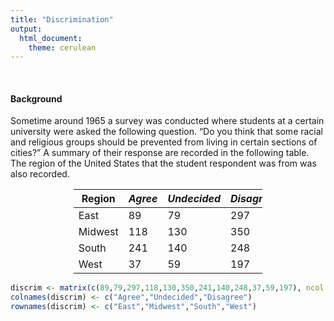 ```yaml
---
title: "Discrimination"
output: 
  html_document: 
    theme: cerulean
---
```


<br />

#### Background

Sometime around 1965 a survey was conducted where students at a certain university were asked the following question. "Do you think that some racial and religious groups should be prevented from living in certain sections of cities?" A summary of their response are recorded in the following table. The region of the United States that the student respondent was from was also recorded.

<div style="padding-left:20%; padding-right:20%;">

| Region | *Agree* | *Undecided* | *Disagree* |
|--------|---------|-------------|------------|
| East   |  89     |  79         |  297       |
| Midwest| 118     | 130         |  350       |
| South  | 241     | 140         |  248       |
| West   |  37     |  59         |  197       |

</div>

```r
discrim <- matrix(c(89,79,297,118,130,350,241,140,248,37,59,197), ncol = 3, byrow = T)
colnames(discrim) <- c("Agree","Undecided","Disagree")
rownames(discrim) <- c("East","Midwest","South","West")
```


